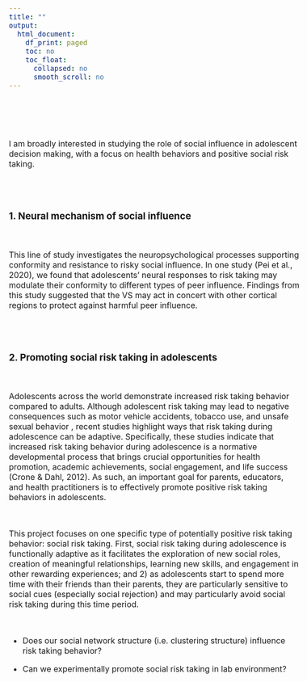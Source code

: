 ```yaml
---
title: ""
output:
  html_document:
    df_print: paged
    toc: no
    toc_float:
      collapsed: no
      smooth_scroll: no
---
```


<style type="text/css">
  body{
  font-size: 12pt;
}
</style>


<br>
<br>
<br>
<br>
I am broadly interested in studying the role of social influence in adolescent decision making, with a focus on health behaviors and positive social risk taking. 

<br>
<br>

### 1. Neural mechanism of social influence 
<br>

This line of study investigates the neuropsychological processes supporting conformity and resistance to risky social influence. In one study (Pei et al., 2020), we found that adolescents’ neural responses to risk taking may modulate their conformity to different types of peer influence. Findings from this study suggested that the VS may act in concert with other cortical regions to protect against harmful peer influence. 

<br>
<br>

### 2. Promoting social risk taking in adolescents
<br>

Adolescents across the world demonstrate increased risk taking behavior compared to adults. Although adolescent risk taking may lead to negative consequences such as motor vehicle accidents, tobacco use, and unsafe sexual behavior , recent studies highlight ways that risk taking during adolescence can be adaptive. Specifically, these studies indicate that increased risk taking behavior during adolescence is a normative developmental process that brings crucial opportunities for health promotion, academic achievements, social engagement, and life success (Crone & Dahl, 2012). As such, an important goal for parents, educators, and health practitioners is to effectively promote positive risk taking behaviors in adolescents.

<br>

This project focuses on one specific type of potentially positive risk taking behavior: social risk taking. First, social risk taking during adolescence is functionally adaptive as it facilitates the exploration of new social roles, creation of meaningful relationships, learning new skills, and engagement in other rewarding experiences; and 2) as adolescents start to spend more time with their friends than their parents, they are particularly sensitive to social cues (especially social rejection) and may particularly avoid social risk taking during this time period.

<br>

* Does our social network structure (i.e. clustering structure) influence risk taking behavior?

* Can we experimentally promote social risk taking in lab environment?